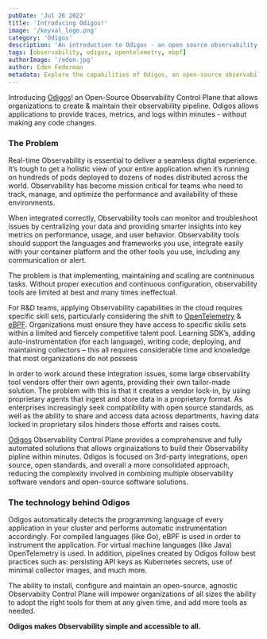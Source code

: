 ```yaml
---
pubDate: 'Jul 26 2022'
title: 'Introducing Odigos!'
image: '/keyval_logo.png'
category: 'Odigos'
description: 'An introduction to Odigos - an open source observability control plane'
tags: [observability, odigos, opentelemetry, ebpf]
authorImage: '/eden.jpg'
author: Eden Federman
metadata: Explore the capabilities of Odigos, an open-source observability control plane that simplifies observability for organizations of all sizes.
---
```


Introducing [Odigos](https://github.com/keyval-dev/odigos)! an Open-Source Observability Control Plane that allows organizations to create & maintain their observability pipeline.
Odigos allows applications to provide traces, metrics, and logs within minutes - without making any code changes.

### The Problem

Real-time Observability is essential to deliver a seamless digital experience. It’s tough to get a holistic view of your entire application when it’s running on hundreds of pods deployed to dozens of nodes distributed across the world. Observability has become mission critical for teams who need to track, manage, and optimize the performance and availability of these environments.

When integrated correctly, Observability tools can monitor and troubleshoot issues by centralizing your data and providing smarter insights into key metrics on performance, usage, and user behavior. Observability tools should support the languages and frameworks you use, integrate easily with your container platform and the other tools you use, including any communication or alert.

The problem is that implementing, maintaining and scaling are contninuous tasks. Without proper execution and continuous configuration, observability tools are limited at best and many times ineffectual.

For R&D teams, applying Observability capabilities in the cloud requires specific skill sets, particularly considering the shift to [OpenTelemetry](https://opentelemetry.io/) & [eBPF](https://ebpf.io/). Organizations must ensure they have access to specific skills sets within a limited and fiercely competitive talent pool. Learning SDK’s, adding auto-instrumentation (for each language), writing code, deploying, and maintaining collectors – this all requires considerable time and knowledge that most organizations do not possess

In order to work around these integration issues, some large observability tool vendors offer their own agents, providing their own tailor-made solution. The problem with this is that it creates a vendor lock-in, by using proprietary agents that ingest and store data in a proprietary format. As enterprises increasingly seek compatibility with open source standards, as well as the ability to share and access data across departments, having data locked in proprietary silos hinders those efforts and raises costs.

[Odigos](https://github.com/keyval-dev/odigos) Observability Control Plane provides a comprehensive and fully automated solutions that allows orginaizations to build their Observability pipline within minutes. Odigos is focused on 3rd-party integrations, open source, open standards, and overall a more consolidated approach, reducing the complexity involved in combining multiple observability software vendors and open-source software solutions.

### The technology behind Odigos

Odigos automatically detects the programming language of every application in your cluster and performs automatic instrumentation accordingly. For compiled languages (like Go), eBPF is used in order to instrument the application. For virtual machine languages (like Java) OpenTelemetry is used. In addition, pipelines created by Odigos follow best practices such as: persisting API keys as Kubernetes secrets, use of minimal collector images, and much more.

The ability to install, configure and maintain an open-source, agnostic Observabiity Control Plane will impower organizations of all sizes the ability to adopt the right tools for them at any given time, and add more tools as needed.

**Odigos makes Observability simple and accessible to all.**
